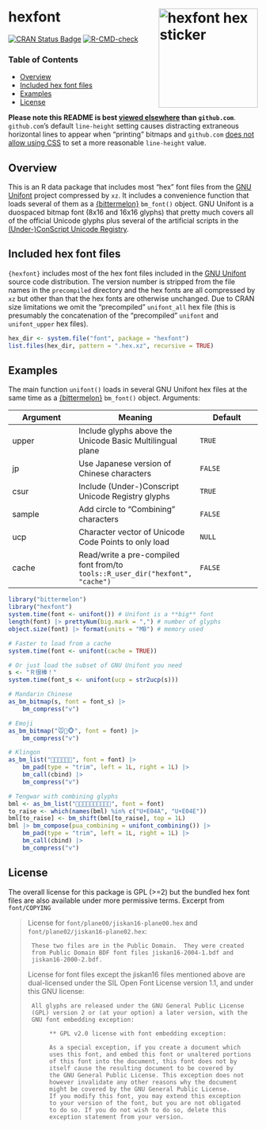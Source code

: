 # hexfont <img src="man/figures/logo.png" align="right" width="200px" alt="hexfont hex sticker">

[![CRAN Status Badge](https://www.r-pkg.org/badges/version/hexfont)](https://cran.r-project.org/package=hexfont)
[![R-CMD-check](https://github.com/trevorld/hexfont/actions/workflows/R-CMD-check.yaml/badge.svg?branch=main)](https://github.com/trevorld/hexfont/actions)

### Table of Contents

* [Overview](#overview)
* [Included hex font files](#hex)
* [Examples](#examples)
* [License](#license)

**Please note this README is best [viewed elsewhere](https://trevorldavis.com/R/hexfont/) than `github.com`**. `github.com`'s default `line-height` setting causes distracting extraneous horizontal lines to appear when "printing" bitmaps and `github.com` [does not allow using CSS](https://gist.github.com/kivikakk/622b5dcf395e26c49e2334f0eb19e6f9) to set a more reasonable `line-height` value.

## <a name="overview">Overview</a>

This is an R data package that includes most "hex" font files from the [GNU Unifont](http://unifoundry.com/unifont/index.html) project compressed by `xz`.  It includes a convenience function that loads several of them as a [{bittermelon}](https://github.com/trevorld/bittermelon) `bm_font()` object.  GNU Unifont is a duospaced bitmap font (8x16 and 16x16 glyphs) that pretty much covers all of the official Unicode glyphs plus several of the artificial scripts in the [(Under-)ConScript Unicode Registry](http://www.kreativekorp.com/ucsur/).

## <a name="hex">Included hex font files</a>

`{hexfont}` includes most of the hex font files included in the [GNU Unifont](http://unifoundry.com/unifont/index.html)
source code distribution.  The version number is stripped from the file names in the `precompiled` directory and
the hex fonts are all compressed by `xz` but other than that the hex fonts are otherwise unchanged.  Due to CRAN size limitations we omit the "precompiled" `unifont_all` hex file (this is presumably the concatenation of the "precompiled" `unifont` and `unifont_upper` hex files).

```r
hex_dir <- system.file("font", package = "hexfont")
list.files(hex_dir, pattern = ".hex.xz", recursive = TRUE)
```

## <a name="examples">Examples</a>

The main function `unifont()` loads in several GNU Unifont hex files at the same time as a [{bittermelon}](https://github.com/trevorld/bittermelon) `bm_font()` object.  Arguments:

| Argument | Meaning | Default |
--- | --- | ---
| upper | Include glyphs above the Unicode Basic Multilingual plane | `TRUE` | 
| jp | Use Japanese version of Chinese characters | `FALSE` | 
| csur | Include (Under-)Conscript Unicode Registry glyphs | `TRUE` |
| sample | Add circle to "Combining" characters | `FALSE` | 
| ucp | Character vector of Unicode Code Points to only load | `NULL` |
| cache | Read/write a pre-compiled font from/to `tools::R_user_dir("hexfont", "cache")` | `FALSE` |

```r
library("bittermelon")
library("hexfont")
system.time(font <- unifont()) # Unifont is a **big** font
length(font) |> prettyNum(big.mark = ",") # number of glyphs
object.size(font) |> format(units = "MB") # memory used

# Faster to load from a cache
system.time(font <- unifont(cache = TRUE))

# Or just load the subset of GNU Unifont you need
s <- "Ｒ很棒！"
system.time(font_s <- unifont(ucp = str2ucp(s)))

# Mandarin Chinese
as_bm_bitmap(s, font = font_s) |>
    bm_compress("v")

# Emoji
as_bm_bitmap("🐭🐲🐵", font = font) |>
    bm_compress("v")

# Klingon
as_bm_list("", font = font) |>
    bm_pad(type = "trim", left = 1L, right = 1L) |>
    bm_call(cbind) |>
    bm_compress("v")

# Tengwar with combining glyphs
bml <- as_bm_list("", font = font)
to_raise <- which(names(bml) %in% c("U+E04A", "U+E04E"))
bml[to_raise] <- bm_shift(bml[to_raise], top = 1L)
bml |> bm_compose(pua_combining = unifont_combining()) |>
    bm_pad(type = "trim", left = 1L, right = 1L) |>
    bm_call(cbind) |>
    bm_compress("v")
```

## <a name="license">License</a>

The overall license for this package is GPL (>=2) but the bundled hex font files 
are also available under more permissive terms.  Excerpt from `font/COPYING` 

> License for `font/plane00/jiskan16-plane00.hex` and
> `font/plane02/jiskan16-plane02.hex`:
> 
>      These two files are in the Public Domain.  They were created
>      from Public Domain BDF font files jiskan16-2004-1.bdf and
>      jiskan16-2000-2.bdf.
> 
> 
> License for font files except the jiskan16 files mentioned above
> are dual-licensed under the SIL Open Font License version 1.1,
> and under this GNU license:
> 
>      All glyphs are released under the GNU General Public License
>      (GPL) version 2 or (at your option) a later version, with the
>      GNU font embedding exception:
> 
>           ** GPL v2.0 license with font embedding exception:
> 
>           As a special exception, if you create a document which
>           uses this font, and embed this font or unaltered portions
>           of this font into the document, this font does not by
>           itself cause the resulting document to be covered by
>           the GNU General Public License. This exception does not
>           however invalidate any other reasons why the document
>           might be covered by the GNU General Public License.
>           If you modify this font, you may extend this exception
>           to your version of the font, but you are not obligated
>           to do so. If you do not wish to do so, delete this
>           exception statement from your version.
